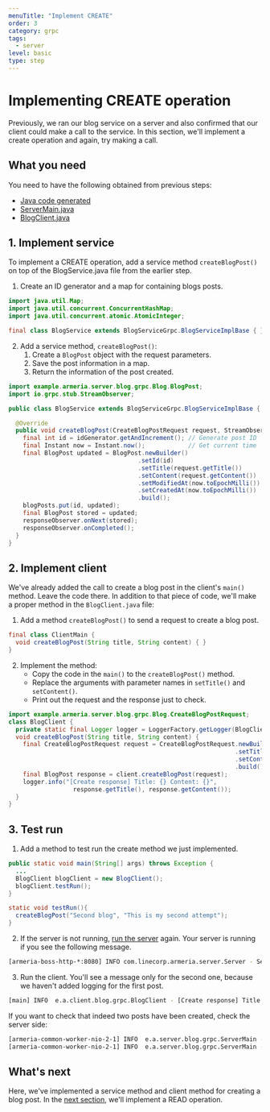 ```yaml
---
menuTitle: "Implement CREATE"
order: 3
category: grpc
tags:
  - server
level: basic
type: step
---
```


# Implementing CREATE operation

Previously, we ran our blog service on a server and also confirmed that our client could make a call to the service. In this section, we'll implement a create operation and again, try making a call.

<TutorialSteps current={3} />

## What you need

You need to have the following obtained from previous steps:
- [Java code generated](/tutorials/grpc/blog/define-service#compile-proto-file)
- [ServerMain.java](/tutorials/grpc/blog/run-service#2-add-a-service-to-a-server)
- [BlogClient.java](/tutorials/grpc/blog/run-service#4-write-a-client)

## 1. Implement service

To implement a CREATE operation, add a service method `createBlogPost()` on top of the BlogService.java file from the earlier step.

1. Create an ID generator and a map for containing blogs posts.
  ```java filename=BlogService.java
  import java.util.Map;
  import java.util.concurrent.ConcurrentHashMap;
  import java.util.concurrent.atomic.AtomicInteger;

  final class BlogService extends BlogServiceGrpc.BlogServiceImplBase { }
  ```
2. Add a service method, `createBlogPost()`:
    1. Create a `BlogPost` object with the request parameters.
    2. Save the post information in a map.
    3. Return the information of the post created.
  ```java filename=BlogService.java
  import example.armeria.server.blog.grpc.Blog.BlogPost;
  import io.grpc.stub.StreamObserver;

  public class BlogService extends BlogServiceGrpc.BlogServiceImplBase {

    @Override
    public void createBlogPost(CreateBlogPostRequest request, StreamObserver<BlogPost> responseObserver) {
      final int id = idGenerator.getAndIncrement(); // Generate post ID
      final Instant now = Instant.now();            // Get current time
      final BlogPost updated = BlogPost.newBuilder()
                                      .setId(id)
                                      .setTitle(request.getTitle())
                                      .setContent(request.getContent())
                                      .setModifiedAt(now.toEpochMilli())
                                      .setCreatedAt(now.toEpochMilli())
                                      .build();
      blogPosts.put(id, updated);
      final BlogPost stored = updated;
      responseObserver.onNext(stored);
      responseObserver.onCompleted();
    }
  }
  ```

## 2. Implement client

We've already added the call to create a blog post in the client's `main()` method. Leave the code there. In addition to that piece of code, we'll make a proper method in the `BlogClient.java` file:

1. Add a method `createBlogPost()` to send a request to create a blog post.
  ```java filename=BlogClient.java
  final class ClientMain {
    void createBlogPost(String title, String content) { }
  }
  ```
2. Implement the method:
    - Copy the code in the `main()` to the `createBlogPost()` method.
    - Replace the arguments with parameter names in `setTitle()` and `setContent()`.
    - Print out the request and the response just to check.
  ```java filename=BlogClient.java
  import example.armeria.server.blog.grpc.Blog.CreateBlogPostRequest;
  class BlogClient {
    private static final Logger logger = LoggerFactory.getLogger(BlogClient.class);
    void createBlogPost(String title, String content) {
      final CreateBlogPostRequest request = CreateBlogPostRequest.newBuilder()
                                                                 .setTitle(title)
                                                                 .setContent(content)
                                                                 .build();
      final BlogPost response = client.createBlogPost(request);
      logger.info("[Create response] Title: {} Content: {}",
                    response.getTitle(), response.getContent());
    }
  }
  ```

## 3. Test run

1. Add a method to test run the create method we just implemented.
  ```java filename=BlogClient.java
  public static void main(String[] args) throws Exception {
    ...
    BlogClient blogClient = new BlogClient();
    blogClient.testRun();
  }

  static void testRun(){
    createBlogPost("Second blog", "This is my second attempt");
  }
  ```
2. If the server is not running, [run the server](/tutorials/grpc/blog/run-service#3-serve-the-service) again. Your server is running if you see the following message.
  ```bash
  [armeria-boss-http-*:8080] INFO com.linecorp.armeria.server.Server - Serving HTTP at /[0:0:0:0:0:0:0:0]:8080 - http://127.0.0.1:8080/
  ```
3. Run the client. You'll see a message only for the second one, because we haven't added logging for the first post.
  ```bash
  [main] INFO  e.a.client.blog.grpc.BlogClient - [Create response] Title: Second blog Content: This is my second attempt
  ```
  If you want to check that indeed two posts have been created, check the server side:
  ```bash
  [armeria-common-worker-nio-2-1] INFO  e.a.server.blog.grpc.ServerMain - Created at 0 - My first blog
  [armeria-common-worker-nio-2-1] INFO  e.a.server.blog.grpc.ServerMain - Created at 1 - Second blog
  ```

## What's next

Here, we've implemented a service method and client method for creating a blog post. In the [next section](/tutorials/grpc/blog/implement-read), we'll implement a READ operation.

<TutorialSteps current={3} />
